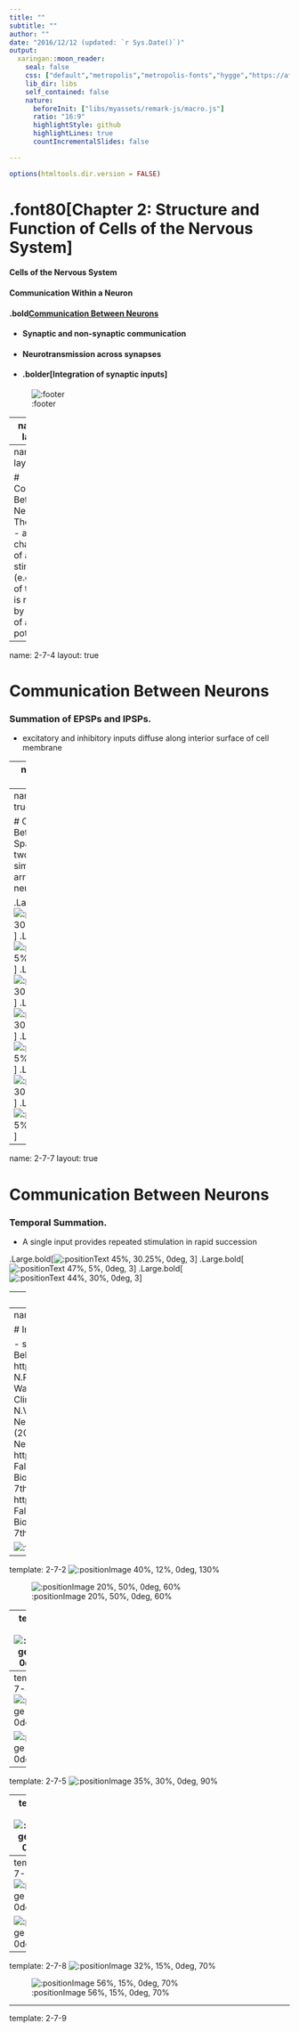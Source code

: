 ```yaml
---
title: ""
subtitle: ""
author: ""
date: "2016/12/12 (updated: `r Sys.Date()`)"
output:
  xaringan::moon_reader:
    seal: false
    css: ["default","metropolis","metropolis-fonts","hygge","https://afeld.github.io/emoji-css/emoji.css","libs/myassets/remark-css/header-footer.css"]
    lib_dir: libs
    self_contained: false
    nature:
      beforeInit: ["libs/myassets/remark-js/macro.js"]
      ratio: "16:9"
      highlightStyle: github
      highlightLines: true
      countIncrementalSlides: false

---
```


```r
options(htmltools.dir.version = FALSE)
```

# .font80[Chapter 2:  Structure and Function of Cells of the Nervous System]

#### Cells of the Nervous System

#### Communication Within a Neuron

#### .bold[Communication Between Neurons]
- #### Synaptic and non-synaptic communication
- #### Neurotransmission across synapses
- #### .bolder[Integration of synaptic inputs]

![:footer](chapter 2.7)

---
name: 2-7-2
layout: true

# Communication Between Neurons
### Spontaneous Activity.
- product of intrinsic properties AND EPSPs and IPSPs 
- influence firing rate of neurons
  
---
name: 2-7-3
layout: true

# Communication Between Neurons
### The Rate Law.
- a characteristic of a physical stimulus (e.g. intensity of the stimulus) is represented by rate of firing of action potentials

---
name: 2-7-4
layout: true

# Communication Between Neurons
### Summation of EPSPs and IPSPs.
- excitatory and inhibitory inputs diffuse along interior surface of cell membrane

---
name: 2-7-5
layout: true

# Communication Between Neurons
### Summation of EPSPs and IPSPs.
- inputs summate (or cancel) and the net potential registered at the axon hillock may initiate (or inhibit) APs

---
name: 2-7-6
layout: true

# Communication Between Neurons
### Spatial Summation.
- two or more simultaneous inputs arrive at postsynaptic neuron

.Large.bold[![:positionText 33%, 30.25%, 0deg, 3](A)]
.Large.bold[![:positionText 36%, 5%, 0deg, 3](EPSP)]
.Large.bold[![:positionText 32%, 30%, 0deg, 3](A)]
.Large.bold[![:positionText 40%, 30%, 0deg, 3](B)]
.Large.bold[![:positionText 44%, 5%, 0deg, 3](EPSP)]
.Large.bold[![:positionText 48%, 30%, 0deg, 3](C)]
.Large.bold[![:positionText 52%, 5%, 0deg, 3](IPSP)]

---
name: 2-7-7
layout: true

# Communication Between Neurons
### Temporal Summation.
- A single input provides repeated stimulation in rapid succession

.Large.bold[![:positionText 45%, 30.25%, 0deg, 3](A)]
.Large.bold[![:positionText 47%, 5%, 0deg, 3](EPSP)]
.Large.bold[![:positionText 44%, 30%, 0deg, 3](A)]

---
name: 2-7-8
layout: true

# Communication Between Neurons
### Signaling Between Neurons is Foundation of Information Processing.
- convergence allows for summation of inputs
- divergence distributes information to relevant systems

---
name: 2-7-9
layout: true

# Image Credits

- slide 2:	Breedlove, S.M., Watson, N.V. (2013). Biological Psychology: An Introduction to Behavioral, Cognitive, and Clinical Neuroscience, 7th ed. Sinauer Associates, Inc.
	http://www.nature.com/neuro/journal/v15/n7/images/nn.3134-F1.jpg
- slide 3:	Carlson, N.R. (2012). Physiology of Behavior, 11th ed. Pearson Publishing
- slide 4:	Breedlove, S.M., Watson, N.V. (2013). Biological Psychology: An Introduction to Behavioral, Cognitive, and Clinical Neuroscience, 7th ed. Sinauer Associates, Inc.
- slide 5:	Breedlove, S.M., Watson, N.V. (2013). Biological Psychology: An Introduction to Behavioral, Cognitive, and Clinical Neuroscience, 7th ed. Sinauer Associates, Inc.
- slide 6:	Breedlove, S.M., Watson, N.V. (2013). Biological Psychology: An Introduction to Behavioral, Cognitive, and Clinical Neuroscience, 7th ed. Sinauer Associates, Inc.
	 http://droualb.faculty.mjc.edu/Course%20Materials/Physiology%20101/Chapter%20Notes/ Fall%202007/figure_08_08a-b_labeled.jpg
- slide 7:	Breedlove, S.M., Watson, N.V. (2013). Biological Psychology: An Introduction to Behavioral, Cognitive, and Clinical Neuroscience, 7th ed. Sinauer Associates, Inc.
	http://droualb.faculty.mjc.edu/Course%20Materials/Physiology%20101/Chapter%20Notes/ Fall%202007/figure_08_08a-c_labeled.jpg
- slide 8:	Breedlove, S.M., Watson, N.V. (2013). Biological Psychology: An Introduction to Behavioral, Cognitive, and Clinical Neuroscience, 7th ed. Sinauer Associates, Inc.


![:footer](chapter 2.7)


---
template: 2-7-2
![:positionImage 40%, 12%, 0deg, 130%](image1.jpg)

![:positionImage 20%, 50%, 0deg, 60%](image2.png)

---
template: 2-7-3
![:positionImage 30%, 1%, 0deg, 110%](fig_2_19.jpeg)

---
template: 2-7-4
![:positionImage 30%, 12%, 0deg, 45%](image5.png)

![:positionImage 30%, 50%, 0deg, 73%](image6.png)


---
template: 2-7-5
![:positionImage 35%, 30%, 0deg, 90%](image7.png)


---
template: 2-7-6
![:positionImage 30%, 2%, 0deg, 82%](image8.jpg)

![:positionImage 30%, 45%, 0deg, 90%](image9.jpg)


---
template: 2-7-7
![:positionImage 30%, 2%, 0deg, 82%](image10.jpg)

![:positionImage 30%, 45%, 0deg, 90%](image11.jpg)


---
template: 2-7-8
![:positionImage 32%, 15%, 0deg, 70%](image12.png)

![:positionImage 56%, 15%, 0deg, 70%](image13.png)

---
template: 2-7-9